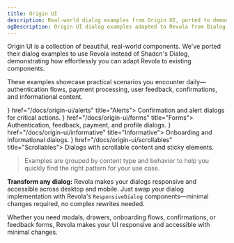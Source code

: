 ```yaml
---
title: Origin UI
description: Real-world dialog examples from Origin UI, ported to demonstrate how easily you can adapt Revola to existing components.
ogDescription: Origin UI dialog examples adapted to Revola from Dialog.
---
```


Origin UI is a collection of beautiful, real-world components. We've ported their dialog examples to use Revola instead of Shadcn's Dialog, demonstrating how effortlessly you can adapt Revola to existing components. 

These examples showcase practical scenarios you encounter daily—authentication flows, payment processing, user feedback, confirmations, and informational content.


<Cards>
  <Card icon={<AlertTriangle />} href="/docs/origin-ui/alerts" title="Alerts">
    Confirmation and alert dialogs for critical actions.
  </Card>
  <Card icon={<FileText />} href="/docs/origin-ui/forms" title="Forms">
    Authentication, feedback, payment, and profile dialogs.
  </Card>
  <Card icon={<Info />} href="/docs/origin-ui/informative" title="Informative">
    Onboarding and informational dialogs.
  </Card>
  <Card icon={<ScrollText />} href="/docs/origin-ui/scrollables" title="Scrollables">
    Dialogs with scrollable content and sticky elements.
  </Card>
</Cards>

> Examples are grouped by content type and behavior to help you quickly find the right pattern for your use case.

**Transform any dialog:** Revola makes your dialogs responsive and accessible across desktop and mobile. Just swap your dialog implementation with Revola's `ResponsiveDialog` components—minimal changes required, no complex rewrites needed.

Whether you need modals, drawers, onboarding flows, confirmations, or feedback forms, Revola makes your UI responsive and accessible with minimal changes.